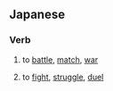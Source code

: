 ==Japanese==

===Verb===
{{ja-verb|type=1}}

# {{ja-def|戦う}} to [[battle]], [[match]], [[war]]
# {{ja-def|闘う}} to [[fight]], [[struggle]], [[duel]]